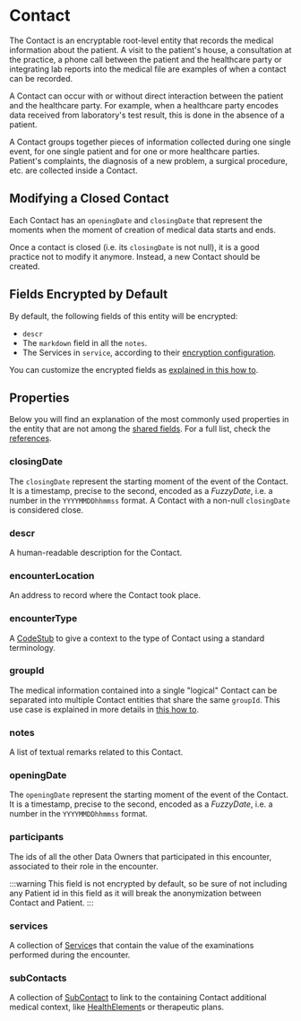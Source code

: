 # Contact

The Contact is an encryptable root-level entity that records the medical information about the patient. A visit to the patient's house, a
consultation at the practice, a phone call between the patient and the healthcare party or integrating lab reports into 
the medical file are examples of when a contact can be recorded.

A Contact can occur with or without direct interaction between the patient and the healthcare party. For example, when a
healthcare party encodes data received from laboratory's test result, this is done in the absence of a patient.

A Contact groups together pieces of information collected during one single event, for one single patient and for one or
more healthcare parties. Patient's complaints, the diagnosis of a new problem, a surgical procedure, etc. are collected 
inside a Contact.

## Modifying a Closed Contact
Each Contact has an `openingDate` and `closingDate` that represent the moments when the moment of creation of medical 
data starts and ends. 

Once a contact is closed (i.e. its `closingDate` is not null), it is a good practice not to modify it anymore. Instead,
a new Contact should be created.

## Fields Encrypted by Default
By default, the following fields of this entity will be encrypted:
- `descr`
- The `markdown` field in all the `notes`.
- The Services in `service`, according to their [encryption configuration](nsdk/how-to/initialize-the-sdk/configure-what-to-encrypt#contact-service-and-service-content-encryption).

You can customize the encrypted fields as [explained in this how to](/nsdk/how-to/initialize-the-sdk/configure-what-to-encrypt).

## Properties

Below you will find an explanation of the most commonly used properties in the entity that are not among the
[shared fields](/nsdk/explanations/data-model/#shared-fields). For a full list, check the [references](TODO).

### closingDate
The `closingDate` represent the starting moment of the event of the Contact. It is a timestamp, precise to the second,
encoded as a *FuzzyDate*, i.e. a number in the `YYYYMMDDhhmmss` format. A Contact with a non-null `closingDate` is
considered close.

### descr
A human-readable description for the Contact.

### encounterLocation
An address to record where the Contact took place.

### encounterType
A [CodeStub](/nsdk/explanations/data-model/codestub) to give a context to the type of Contact using a standard terminology.

### groupId
The medical information contained into a single "logical" Contact can be separated into multiple Contact entities that
share the same `groupId`. This use case is explained in more details in [this how to](/nsdk/how-to/contact-group-id).

### notes
A list of textual remarks related to this Contact.

### openingDate
The `openingDate` represent the starting moment of the event of the Contact. It is a timestamp, precise to the second,
encoded as a *FuzzyDate*, i.e. a number in the `YYYYMMDDhhmmss` format.

### participants
The ids of all the other Data Owners that participated in this encounter, associated to their role in the encounter. 

:::warning
This field is not encrypted by default, so be sure of not including any Patient id in this field as it will break the
anonymization between Contact and Patient.
:::

### services
A collection of [Service](/nsdk/explanations/data-model/service)s that contain the value of the examinations performed
during the encounter.

### subContacts
A collection of [SubContact](/nsdk/explanations/data-model/subcontact) to link to the containing Contact additional 
medical context, like [HealthElement](/nsdk/explanations/data-model/healthelement)s or therapeutic plans.